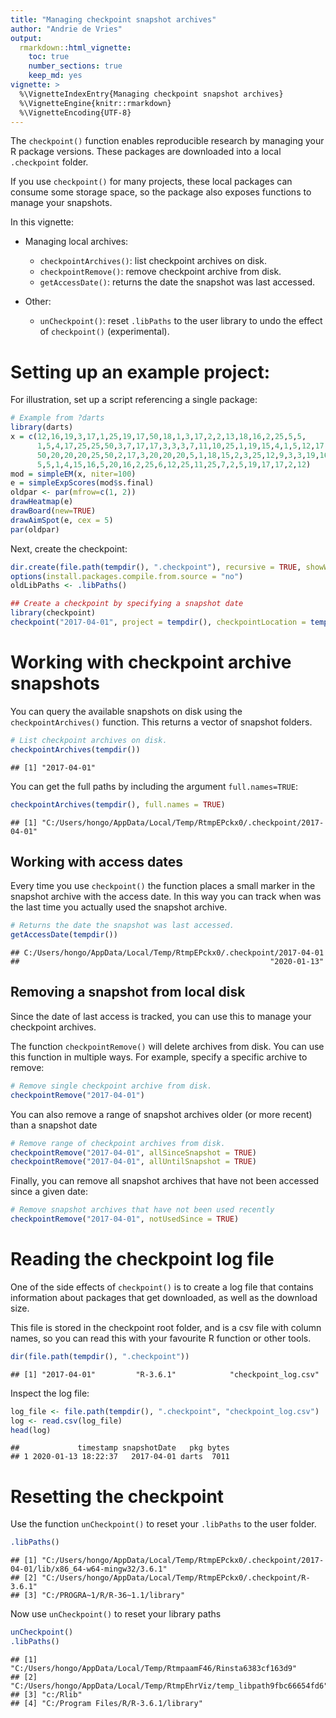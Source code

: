 ---
title: "Managing checkpoint snapshot archives"
author: "Andrie de Vries"
output: 
  rmarkdown::html_vignette:
    toc: true
    number_sections: true
    keep_md: yes
vignette: >
  %\VignetteIndexEntry{Managing checkpoint snapshot archives}
  %\VignetteEngine{knitr::rmarkdown}
  %\VignetteEncoding{UTF-8}
---

The `checkpoint()` function enables reproducible research by managing your R package versions. These packages are downloaded into a local `.checkpoint` folder.

If you use `checkpoint()` for many projects, these local packages can consume some storage space, so the package also exposes functions to manage your snapshots.

In this vignette:

* Managing local archives:

     * `checkpointArchives()`: list checkpoint archives on disk.
     * `checkpointRemove()`: remove checkpoint archive from disk.
     * `getAccessDate()`: returns the date the snapshot was last accessed.
     
* Other:
     * `unCheckpoint()`: reset `.libPaths` to the user library to undo the effect of `checkpoint()` (experimental).


# Setting up an example project:

For illustration, set up a script referencing a single package:

```r
# Example from ?darts
library(darts)
x = c(12,16,19,3,17,1,25,19,17,50,18,1,3,17,2,2,13,18,16,2,25,5,5,
      1,5,4,17,25,25,50,3,7,17,17,3,3,3,7,11,10,25,1,19,15,4,1,5,12,17,16,
      50,20,20,20,25,50,2,17,3,20,20,20,5,1,18,15,2,3,25,12,9,3,3,19,16,20,
      5,5,1,4,15,16,5,20,16,2,25,6,12,25,11,25,7,2,5,19,17,17,2,12)
mod = simpleEM(x, niter=100)
e = simpleExpScores(mod$s.final)
oldpar <- par(mfrow=c(1, 2))
drawHeatmap(e)
drawBoard(new=TRUE)
drawAimSpot(e, cex = 5)
par(oldpar)
```


Next, create the checkpoint:


```r
dir.create(file.path(tempdir(), ".checkpoint"), recursive = TRUE, showWarnings = FALSE)
options(install.packages.compile.from.source = "no")
oldLibPaths <- .libPaths()

## Create a checkpoint by specifying a snapshot date
library(checkpoint)
checkpoint("2017-04-01", project = tempdir(), checkpointLocation = tempdir())
```




# Working with checkpoint archive snapshots

You can query the available snapshots on disk using the `checkpointArchives()` function. This returns a vector of snapshot folders. 


```r
# List checkpoint archives on disk.
checkpointArchives(tempdir())
```
```
## [1] "2017-04-01"
```

You can get the full paths by including the argument `full.names=TRUE`:

```r
checkpointArchives(tempdir(), full.names = TRUE)
```
```
## [1] "C:/Users/hongo/AppData/Local/Temp/RtmpEPckx0/.checkpoint/2017-04-01"
```

## Working with access dates

Every time you use `checkpoint()` the function places a small marker in the snapshot archive with the access date. In this way you can track when was the last time you actually used the snapshot archive.

```r
# Returns the date the snapshot was last accessed.
getAccessDate(tempdir())
```
```
## C:/Users/hongo/AppData/Local/Temp/RtmpEPckx0/.checkpoint/2017-04-01 
##                                                        "2020-01-13"
```


## Removing a snapshot from local disk

Since the date of last access is tracked, you can use this to manage your checkpoint archives.

The function `checkpointRemove()` will delete archives from disk. You can use this function in multiple ways. For example, specify a specific archive to remove:

```r
# Remove single checkpoint archive from disk.
checkpointRemove("2017-04-01")
```

You can also remove a range of snapshot archives older (or more recent) than a snapshot date


```r
# Remove range of checkpoint archives from disk.
checkpointRemove("2017-04-01", allSinceSnapshot = TRUE)
checkpointRemove("2017-04-01", allUntilSnapshot = TRUE)
```

Finally, you can remove all snapshot archives that have not been accessed since a given date:

```r
# Remove snapshot archives that have not been used recently
checkpointRemove("2017-04-01", notUsedSince = TRUE)
```


# Reading the checkpoint log file

One of the side effects of `checkpoint()` is to create a log file that contains information about packages that get downloaded, as well as the download size.

This file is stored in the checkpoint root folder, and is a csv file with column names, so you can read this with your favourite R function or other tools.

```r
dir(file.path(tempdir(), ".checkpoint"))
```
```
## [1] "2017-04-01"         "R-3.6.1"            "checkpoint_log.csv"
```


Inspect the log file:

```r
log_file <- file.path(tempdir(), ".checkpoint", "checkpoint_log.csv")
log <- read.csv(log_file)
head(log)
```
```
##             timestamp snapshotDate   pkg bytes
## 1 2020-01-13 18:22:37   2017-04-01 darts  7011
```


# Resetting the checkpoint

Use the function `unCheckpoint()` to reset your `.libPaths` to the user folder.

```r
.libPaths()
```
```
## [1] "C:/Users/hongo/AppData/Local/Temp/RtmpEPckx0/.checkpoint/2017-04-01/lib/x86_64-w64-mingw32/3.6.1"
## [2] "C:/Users/hongo/AppData/Local/Temp/RtmpEPckx0/.checkpoint/R-3.6.1"                                
## [3] "C:/PROGRA~1/R/R-36~1.1/library"
```

Now use `unCheckpoint()` to reset your library paths

```r
unCheckpoint()
.libPaths()
```
```
## [1] "C:/Users/hongo/AppData/Local/Temp/RtmpaamF46/Rinsta6383cf163d9"       
## [2] "C:/Users/hongo/AppData/Local/Temp/RtmpEhrViz/temp_libpath9fbc66654fd6"
## [3] "c:/Rlib"                                                              
## [4] "C:/Program Files/R/R-3.6.1/library"
```
